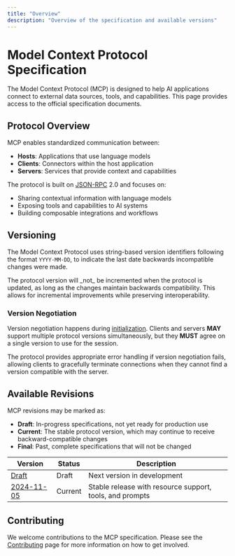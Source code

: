 ```yaml
---
title: "Overview"
description: "Overview of the specification and available versions"
---
```


# Model Context Protocol Specification

The Model Context Protocol (MCP) is designed to help AI applications connect to external data sources, tools, and capabilities. This page provides access to the official specification documents.

## Protocol Overview

MCP enables standardized communication between:
- **Hosts**: Applications that use language models
- **Clients**: Connectors within the host application
- **Servers**: Services that provide context and capabilities

The protocol is built on [JSON-RPC](https://www.jsonrpc.org/) 2.0 and focuses on:
- Sharing contextual information with language models
- Exposing tools and capabilities to AI systems
- Building composable integrations and workflows

## Versioning

The Model Context Protocol uses string-based version identifiers following the format `YYYY-MM-DD`, to indicate the last date backwards incompatible changes were made.

<Note>
The protocol version will _not_ be incremented when the protocol is updated, as long as the changes maintain backwards compatibility. This allows for incremental improvements while preserving interoperability.
</Note>

### Version Negotiation

Version negotiation happens during [initialization](/specification/2024-11-05/basic/lifecycle#initialization). Clients and servers **MAY** support multiple protocol versions simultaneously, but they **MUST** agree on a single version to use for the session.

The protocol provides appropriate error handling if version negotiation fails, allowing clients to gracefully terminate connections when they cannot find a version compatible with the server.

## Available Revisions

MCP revisions may be marked as:

- **Draft**: In-progress specifications, not yet ready for production use
- **Current**: The stable protocol version, which may continue to receive backward-compatible changes
- **Final**: Past, complete specifications that will not be changed

| Version | Status | Description |
|---------|--------|-------------|
| [Draft](/specification/draft/overview) | Draft | Next version in development |
| [2024-11-05](/specification/2024-11-05/overview) | Current | Stable release with resource support, tools, and prompts |

## Contributing

We welcome contributions to the MCP specification. Please see the [Contributing](/development/contributing) page for more information on how to get involved.
